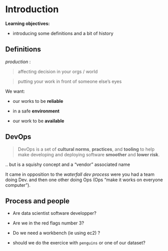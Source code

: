 # Introduction {.unnumbered .unlisted}

**Learning objectives:**

- introducing some definitions and a bit of history 

## Definitions

 *production* :  

>   affecting decision in your orgs / world 

> putting your work in front of someone else’s eyes

We want:

- our works to be **reliable**

- in a safe **environment** 

- our work to be **available** 

## DevOps

> DevOps is a set of **cultural norms**, **practices**, and **tooling** to help make developing and deploying software **smoother** and **lower risk**.

.. but is a squishy concept and a "vendor" associated name 

It came in opposition to the *waterfall dev process* were you had a team doing Dev. and then one other doing Ops (Ops "make it works on everyone computer"). 

## Process and people

- Are data scientist software developper?

- Are we in the red flags number 3?

- Do we need a workbench (ie using ec2) ?

- should we do the exercice with `penguins` or one of our dataset?
